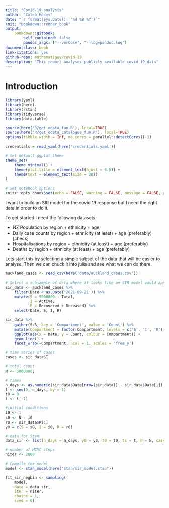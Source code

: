 ```yaml
---
title: "Covid-19 analysis"
author: "Caleb Moses"
date: "`r format(Sys.Date(), '%d %B %Y')`"
knit: "bookdown::render_book"
output:
    bookdown::gitbook:
        self_contained: false
        pandoc_args: ["--verbose", "--log=pandoc.log"]
documentclass: book
link-citations: yes
github-repo: mathematiguy/covid-19
description: "This report analyses publicly available covid 19 data"
---
```


# Introduction

```r

library(yaml)
library(here)
library(rstan)
library(tidyverse)
library(data.table)

source(here('R/get_odata_fun.R'), local=TRUE)
source(here('R/get_odata_catalogue_fun.R'), local=TRUE)
options(tibble.width = Inf, mc.cores = parallel::detectCores()-1)

credentials = read_yaml(here('credentials.yaml'))

# Set default ggplot theme
theme_set(
    theme_minimal() +
    theme(plot.title = element_text(hjust = 0.5)) +
    theme(text = element_text(size = 20))
)

# Set notebook options
knitr::opts_chunk$set(echo = FALSE, warning = FALSE, message = FALSE, progress=TRUE, verbose=TRUE, cache.extra = knitr::rand_seed)

```

I want to build an SIR model for the covid 19 response but I need the right data in order to do it.

To get started I need the following datasets:

- NZ Population by region + ethnicity + age
- Daily case counts by region + ethnicity (at least) + age (preferably) [check]
- Hospitalisations by region + ethnicity (at least) + age (preferably)
- Deaths by region + ethnicity (at least) + age (preferably)

Lets start this by selecting a simple subset of the data that will be easier to analyse. 
Then we can chuck it into julia and see what we can do there.

```r

auckland_cases <- read_csv(here('data/auckland_cases.csv'))

# Select a subsample of data where it looks like an SIR model would apply
sir_data <- auckland_cases %>%
    filter(Date < as.Date('2021-09-21')) %>%
    mutate(S = 5000000 - Total,
           I = Active,
           R = Recovered + Deceased) %>%
    select(Date, S, I, R)

sir_data %>%
    gather(S:R, key = 'Compartment', value = 'Count') %>%
    mutate(Compartment = factor(Compartment, levels = c('S', 'I', 'R'))) %>%
    ggplot(aes(x = Date, y = Count, colour = Compartment)) +
    geom_line() +
    facet_wrap(~Compartment, ncol = 1, scales = 'free_y')

```

```r

# time series of cases
cases <- sir_data$I

# total count
N <- 5000000;

# times
n_days <- as.numeric(sir_data$Date[nrow(sir_data)] - sir_data$Date[1])
t <- seq(0, n_days, by = 1)
t0 = 0
t <- t[-1]

#initial conditions
i0 <- 1
s0 <- N - i0
r0 <- sir_data$R[1]
y0 = c(S = s0, I = i0, R = r0)

# data for Stan
data_sir <- list(n_days = n_days, y0 = y0, t0 = t0, ts = t, N = N, cases = cases)

# number of MCMC steps
niter <- 2000

```

```r

# Compile the model
model <- stan_model(here("stan/sir_model.stan"))

fit_sir_negbin <- sampling(
    model,
    data = data_sir,
    iter = niter,
    chains = 1,
    seed = 0)

```
